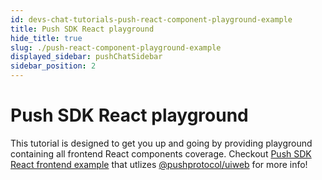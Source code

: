 ```yaml
---
id: devs-chat-tutorials-push-react-component-playground-example
title: Push SDK React playground
hide_title: true
slug: ./push-react-component-playground-example
displayed_sidebar: pushChatSidebar
sidebar_position: 2
---
```


# Push SDK React playground
This tutorial is designed to get you up and going by providing playground containing all frontend React components coverage. Checkout [Push SDK React frontend example](https://github.com/ethereum-push-notification-service/push-sdk/tree/main/packages/examples/sdk-frontend-react) that utlizes [@pushprotocol/uiweb](https://www.npmjs.com/package/@pushprotocol/uiweb) for more info!

<head>
  <title>Push SDK React playground tutorial | Push Chat | Push Documentation</title>
</head>

